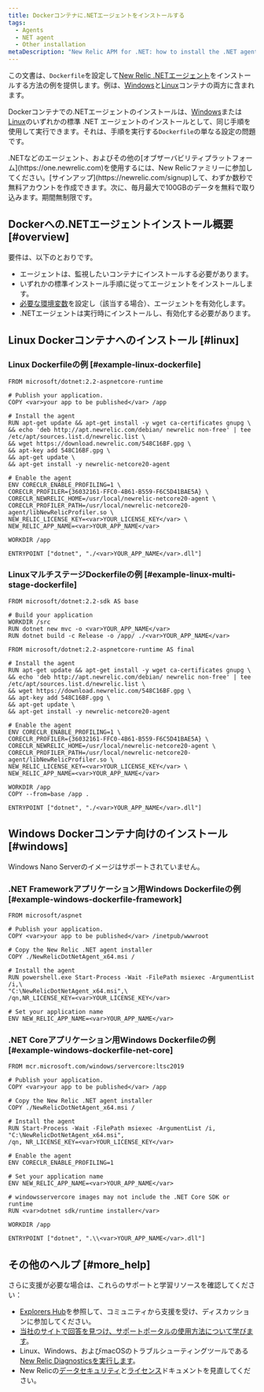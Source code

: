 ```yaml
---
title: Dockerコンテナに.NETエージェントをインストールする
tags:
  - Agents
  - NET agent
  - Other installation
metaDescription: "New Relic APM for .NET: how to install the .NET agent on a Docker container."
---
```


この文書は、`Dockerfile`を設定して[New Relic .NETエージェント](/docs/dotnet/new-relic-for-net)をインストールする方法の例を提供します。例は、[Windows](#windows)と[Linux](#linux)コンテナの両方に含まれます。

Dockerコンテナでの.NETエージェントのインストールは、[Windows](/docs/agents/net-agent/installation/install-net-agent-windows)または[Linux](/docs/agents/net-agent/installation/install-net-agent-linux)のいずれかの標準 .NET エージェントのインストールとして、同じ手順を使用して実行できます。それは、手順を実行する`Dockerfile`の単なる設定の問題です。

<Callout variant="tip">
  .NETなどのエージェント、およびその他の[オブザーバビリティプラットフォーム](https://one.newrelic.com)を使用するには、New Relicファミリーに参加してください。[サインアップ](https://newrelic.com/signup)して、わずか数秒で無料アカウントを作成できます。次に、毎月最大で100GBのデータを無料で取り込みます。期間無制限です。
</Callout>

## Dockerへの.NETエージェントインストール概要 [#overview]

要件は、以下のとおりです。

* エージェントは、監視したいコンテナにインストールする必要があります。
* いずれかの標準インストール手順に従ってエージェントをインストールします。
* [必要な環境変数](/docs/agents/net-agent/configuration/net-agent-configuration#environment-variables)を設定し（該当する場合）、エージェントを有効化します。
* .NETエージェントは実行時にインストールし、有効化する必要があります。

## Linux Dockerコンテナへのインストール [#linux]

### Linux Dockerfileの例 [#example-linux-dockerfile]

```
FROM microsoft/dotnet:2.2-aspnetcore-runtime

# Publish your application.
COPY <var>your app to be published</var> /app

# Install the agent
RUN apt-get update && apt-get install -y wget ca-certificates gnupg \
&& echo 'deb http://apt.newrelic.com/debian/ newrelic non-free' | tee /etc/apt/sources.list.d/newrelic.list \
&& wget https://download.newrelic.com/548C16BF.gpg \
&& apt-key add 548C16BF.gpg \
&& apt-get update \
&& apt-get install -y newrelic-netcore20-agent

# Enable the agent
ENV CORECLR_ENABLE_PROFILING=1 \
CORECLR_PROFILER={36032161-FFC0-4B61-B559-F6C5D41BAE5A} \
CORECLR_NEWRELIC_HOME=/usr/local/newrelic-netcore20-agent \
CORECLR_PROFILER_PATH=/usr/local/newrelic-netcore20-agent/libNewRelicProfiler.so \
NEW_RELIC_LICENSE_KEY=<var>YOUR_LICENSE_KEY</var> \
NEW_RELIC_APP_NAME=<var>YOUR_APP_NAME</var>

WORKDIR /app

ENTRYPOINT ["dotnet", "./<var>YOUR_APP_NAME</var>.dll"]
```

### LinuxマルチステージDockerfileの例 [#example-linux-multi-stage-dockerfile]

```
FROM microsoft/dotnet:2.2-sdk AS base

# Build your application
WORKDIR /src
RUN dotnet new mvc -o <var>YOUR_APP_NAME</var>
RUN dotnet build -c Release -o /app/ ./<var>YOUR_APP_NAME</var>

FROM microsoft/dotnet:2.2-aspnetcore-runtime AS final

# Install the agent
RUN apt-get update && apt-get install -y wget ca-certificates gnupg \
&& echo 'deb http://apt.newrelic.com/debian/ newrelic non-free' | tee /etc/apt/sources.list.d/newrelic.list \
&& wget https://download.newrelic.com/548C16BF.gpg \
&& apt-key add 548C16BF.gpg \
&& apt-get update \
&& apt-get install -y newrelic-netcore20-agent

# Enable the agent
ENV CORECLR_ENABLE_PROFILING=1 \
CORECLR_PROFILER={36032161-FFC0-4B61-B559-F6C5D41BAE5A} \
CORECLR_NEWRELIC_HOME=/usr/local/newrelic-netcore20-agent \
CORECLR_PROFILER_PATH=/usr/local/newrelic-netcore20-agent/libNewRelicProfiler.so \
NEW_RELIC_LICENSE_KEY=<var>YOUR_LICENSE_KEY</var> \
NEW_RELIC_APP_NAME=<var>YOUR_APP_NAME</var>

WORKDIR /app
COPY --from=base /app .

ENTRYPOINT ["dotnet", "./<var>YOUR_APP_NAME</var>.dll"]
```

## Windows Dockerコンテナ向けのインストール [#windows]

<Callout variant="important">
  Windows Nano Serverのイメージはサポートされていません。
</Callout>

### .NET Frameworkアプリケーション用Windows Dockerfileの例 [#example-windows-dockerfile-framework]

```
FROM microsoft/aspnet

# Publish your application.
COPY <var>your app to be published</var> /inetpub/wwwroot

# Copy the New Relic .NET agent installer
COPY ./NewRelicDotNetAgent_x64.msi /

# Install the agent
RUN powershell.exe Start-Process -Wait -FilePath msiexec -ArgumentList /i,\ 
"C:\NewRelicDotNetAgent_x64.msi",\
/qn,NR_LICENSE_KEY=<var>YOUR_LICENSE_KEY</var>

# Set your application name
ENV NEW_RELIC_APP_NAME=<var>YOUR_APP_NAME</var>
```

### .NET Coreアプリケーション用Windows Dockerfileの例 [#example-windows-dockerfile-net-core]

```
FROM mcr.microsoft.com/windows/servercore:ltsc2019

# Publish your application.
COPY <var>your app to be published</var> /app

# Copy the New Relic .NET agent installer
COPY ./NewRelicDotNetAgent_x64.msi /

# Install the agent
RUN Start-Process -Wait -FilePath msiexec -ArgumentList /i,
"C:\NewRelicDotNetAgent_x64.msi",
/qn, NR_LICENSE_KEY=<var>YOUR_LICENSE_KEY</var>

# Enable the agent
ENV CORECLR_ENABLE_PROFILING=1

# Set your application name
ENV NEW_RELIC_APP_NAME=<var>YOUR_APP_NAME</var>

# windowsservercore images may not include the .NET Core SDK or runtime
RUN <var>dotnet sdk/runtime installer</var>

WORKDIR /app

ENTRYPOINT ["dotnet", ".\\<var>YOUR_APP_NAME</var>.dll"]
```

## その他のヘルプ [#more_help]

さらに支援が必要な場合は、これらのサポートと学習リソースを確認してください：

* [Explorers Hub](https://discuss.newrelic.com/)を参照して、コミュニティから支援を受け、ディスカッションに参加してください。
* [当社のサイトで回答を見つけ、サポートポータルの使用方法について学びます](/docs/using-new-relic/welcome-new-relic/get-started/find-help-use-support-portal)。
* Linux、Windows、およびmacOSのトラブルシューティングツールである[New Relic Diagnosticsを実行します](/docs/using-new-relic/cross-product-functions/troubleshooting/new-relic-diagnostics)。
* New Relicの[データセキュリティ](/docs/security)と[ライセンス](/docs/licenses)ドキュメントを見直してください。
